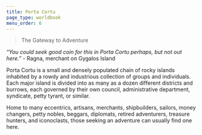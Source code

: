 ```yaml
---
title: Porta Cortu
page_type: worldbook
menu_order: 6
---
```


> The Gateway to Adventure

_“You could seek good coin for this in Porta Cortu perhaps, but not out here.”_ - Ragna, merchant on Gygalos Island

Porta Cortu is a small and densely populated chain of rocky islands inhabited by a rowdy and industrious collection of groups and individuals. Each major island is divided into as many as a dozen different districts and burrows, each governed by their own council, administrative department, syndicate, petty tyrant, or similar.

Home to many eccentrics, artisans, merchants, shipbuilders, sailors, money changers, petty nobles, beggars, diplomats, retired adventurers, treasure hunters, and iconoclasts, those seeking an adventure can usually find one here.
